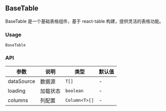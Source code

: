 
## BaseTable

BaseTable 是一个基础表格组件，基于 react-table 构建，提供灵活的表格功能。

### Usage

`BaseTable`

<DemoBlock title="BaseTable 基本用法" description="展示 BaseTable 组件的基本用法，包括数据展示">
  <Basic />
</DemoBlock>

<DemoBlock title="BaseTable 加载状态" description="展示 BaseTable 组件加载状态的用法">
  <WithLoading />
</DemoBlock>

### API

| 参数       | 说明     | 类型          | 默认值 |
| ---------- | -------- | ------------- | ------ |
| dataSource | 数据源   | `T[]`         | -      |
| loading    | 加载状态 | `boolean`     | -      |
| columns    | 列配置   | `Column<T>[]` | -      |
